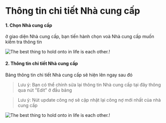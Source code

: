 # Thông tin chi tiết Nhà cung cấp

#### 1. Chọn Nhà cung cấp

ở giao diện Nhà cung cấp, bạn tiến hành chọn voà Nhà cung cấp muốn kiểm tra thông tin

![The best thing to hold onto in life is each other.!](https://raw.githubusercontent.com/tuan2099/Images/main/Screenshot_27.png)

#### 2. Thông tin chi tiết Nhà cung cấp

Bảng thông tin chi tiết Nhà cung cấp sẽ hiện lên ngay sau đó

> Lưu ý: Bạn có thể chỉnh sửa lại thông tin Nhà cung cấp tại đây thông qua nút "Edit" ở đầu bảng

> Lưu ý: Nút update công nợ sẽ cập nhật lại công nợ mới nhất của nhà cung cấp

![The best thing to hold onto in life is each other.!](https://raw.githubusercontent.com/tuan2099/Images/main/Screenshot_26.png)
